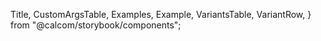 
  Title,
  CustomArgsTable,
  Examples,
  Example,
  VariantsTable,
  VariantRow,
} from "@calcom/storybook/components";


<Meta title="UI/Navigation/VerticalTabs" component={VerticalTabs} />

<Title title="Vertical Tabs Brief" subtitle="Version 1.0 — Last Update: 17 Aug 2023" />

## Definition

The VerticalTabs component is a user interface element utilized to present a vertical set of tabs, commonly employed for navigation or organizing content within a web application.

## Structure

The VerticalTabs component is designed to complement the HorizontalTabItem component, which represents individual tabs within the tab bar. This combination allows for creating intuitive navigation experiences and organized content presentation.

  {
    name: "Tab 1",
    href: "/tab1",
    disabled: false,
    linkShallow: true,
    linkScroll: true,
    disableChevron: true,
    icon: Plus,
  },
  {
    name: "Tab 2",
    href: "/tab2",
    disabled: false,
    linkShallow: true,
    linkScroll: true,
    avatar: "Avatar",
  },
  {
    name: "Tab 3",
    href: "/tab3",
    disabled: true,
    linkShallow: true,
    linkScroll: true,
  },
];

<CustomArgsTable of={VerticalTabs} />

<Examples title="Default">
  <Example title="Default">
    <VerticalTabs
      tabs={[
        {
          name: "tab 1",
          href: "/tab1",
        },
      ]}
    />
  </Example>
  <Example title="Disabled chevron">
    <VerticalTabs
      tabs={[
        {
          name: "Tab 1",
          href: "/tab1",
          disableChevron: true,
        },
      ]}
    />
  </Example>
  <Example title="With icon">
    <VerticalTabs
      tabs={[
        {
          name: "Tab 1",
          href: "/tab1",
          icon: Plus,
        },
      ]}
    />
  </Example>
  <Example title="Disabled">
    <VerticalTabs
      tabs={[
        {
          name: "Tab 1",
          href: "/tab1",
          disabled: true,
        },
      ]}
    />
  </Example>
</Examples>

## VerticalTabs Story

<Canvas>
  <Story
    name="Vertical Tabs"
    args={{
      name: "Tab 1",
      info: "Tab information",
      icon: Plus,
      disabled: false,
      children: [
        {
          name: "Sub Tab 1",
          href: "/sub-tab1",
          disabled: false,
          className: "sub-tab",
        },
      ],
      textClassNames: "",
      className: "",
      isChild: false,
      hidden: false,
      disableChevron: true,
      href: "/tab1",
      isExternalLink: true,
      linkShallow: true,
      linkScroll: true,
      avatar: "",
      iconClassName: "",
    }}
    argTypes={{
      name: { control: "text", description: "Tab name" },
      info: { control: "text", description: "Tab information" },
      icon: { control: "object", description: "SVGComponent icon" },
      disabled: { control: "boolean", description: "Whether the tab is disabled" },
      children: { control: "object", description: "Array of child tabs" },
      textClassNames: { control: "text", description: "Additional text class names" },
      className: { control: "text", description: "Additional CSS class" },
      isChild: { control: "boolean", description: "Whether the tab is a child tab" },
      hidden: { control: "boolean", description: "Whether the tab is hidden" },
      disableChevron: { control: "boolean", description: "Whether to disable the chevron" },
      href: { control: "text", description: "Tab link" },
      isExternalLink: { control: "boolean", description: "Whether the link is external" },
      linkShallow: { control: "boolean", description: "Whether to use shallow links" },
      linkScroll: { control: "boolean", description: "Whether to scroll to links" },
      avatar: { control: "text", description: "Avatar image URL" },
      iconClassName: { control: "text", description: "Additional icon class name" },
    }}>
    {(...props) => (
      <VariantsTable titles={["Default"]} columnMinWidth={150}>
        <VariantRow>
          <VerticalTabs tabs={tabs} className="overflow-hidden" />
        </VariantRow>
      </VariantsTable>
    )}
  </Story>
</Canvas>

